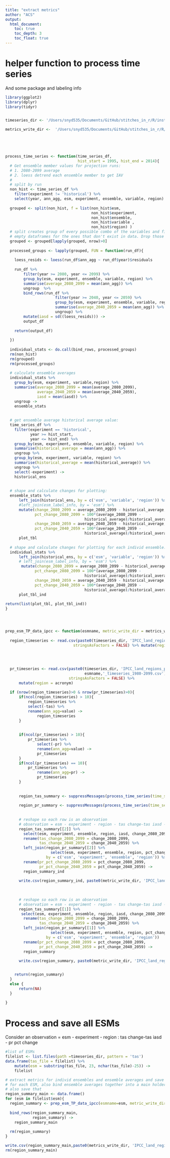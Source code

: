```yaml
---
title: "extract metrics"
author: "ACS"
output: 
  html_document:
    toc: true
    toc_depth: 3
    toc_float: true
---
```



# helper function to process time series 

And some package and labeling info

```r
library(ggplot2)
library(dplyr)
library(tidyr)


timeseries_dir <- '/Users/snyd535/Documents/GitHub/stitches_in_r/R/inst/shinyApp/python_curation/land_regions_ts/'

metrics_write_dir <-  '/Users/snyd535/Documents/GitHub/stitches_in_r/R/inst/shinyApp/python_curation/land_regions_ts/metrics/'





process_time_series <- function(time_series_df, 
                                hist_start = 1995, hist_end = 2014){
  # Get ensemble member values for projection runs:
  # 1. 2080-2099 average
  # 2. loess detrend each ensemble member to get IAV
  #
  # split by run
  non_hist <- time_series_df %>% 
    filter(experiment != 'historical') %>% 
    select(year, ann_agg, esm, experiment, ensemble, variable, region)
  
  grouped <- split(non_hist, f = list(non_hist$esm, 
                                      non_hist$experiment,
                                      non_hist$ensemble, 
                                      non_hist$variable ,
                                      non_hist$region) )
  # split creates group of every possible combo of the variables and fills in
  # empty dataframes for the ones that don't exist in data. Drop those
  grouped <- grouped[lapply(grouped, nrow)>0]
  
  processed_groups <- lapply(grouped, FUN = function(run_df){
      
    loess_resids <- loess(run_df$ann_agg ~ run_df$year)$residuals
    
    run_df %>%
        filter(year >= 2080, year <= 2099) %>%
        group_by(esm, experiment, ensemble, variable, region) %>%
        summarise(average_2080_2099 = mean(ann_agg)) %>% 
        ungroup  %>%
        bind_rows(run_df %>%
                      filter(year >= 2040, year <= 2059) %>%
                      group_by(esm, experiment, ensemble, variable, region) %>%
                      summarise(average_2040_2059 = mean(ann_agg)) %>% 
                      ungroup) %>% 
        mutate(iasd = sd((loess_resids))) ->
        output_df
    
    return(output_df)
    
  })
  
  individual_stats <- do.call(bind_rows, processed_groups)
  rm(non_hist)
  rm(grouped)
  rm(processed_groups)
  
  # calculate ensemble averages
  individual_stats %>%
    group_by(esm, experiment, variable,region) %>%
    summarise(average_2080_2099 = mean(average_2080_2099),
              average_2040_2059 = mean(average_2040_2059),
              iasd = mean(iasd)) %>%
    ungroup ->
    ensemble_stats
  
  
  # get ensemble average historical average value:
  time_series_df %>%
    filter(experiment == 'historical',
           year >= hist_start,
           year <= hist_end) %>%
    group_by(esm, experiment, ensemble, variable, region) %>%
    summarise(historical_average = mean(ann_agg)) %>%
    ungroup %>%
    group_by(esm, experiment, variable, region) %>%
    summarise(historical_average = mean(historical_average)) %>%
    ungroup %>%
    select(-experiment) ->
    historical_ens
  
  
  # shape and calculate changes for plotting:
  ensemble_stats %>%
      left_join(historical_ens, by = c('esm', 'variable', 'region')) %>%
      #left_join(esm_label_info, by = 'esm') %>%
      mutate(change_2080_2099 = average_2080_2099 - historical_average,
             pct_change_2080_2099 = 100*(average_2080_2099 -
                                   historical_average)/historical_average,
             change_2040_2059 = average_2040_2059 - historical_average,
             pct_change_2040_2059 = 100*(average_2040_2059 -
                                   historical_average)/historical_average) ->
      plot_tbl
  
  # shape and calculate changes for plotting for each individ ensemble:
  individual_stats %>%
      left_join(historical_ens, by = c('esm', 'variable', 'region')) %>%
      # left_join(esm_label_info, by = 'esm') %>%
       mutate(change_2080_2099 = average_2080_2099 - historical_average,
             pct_change_2080_2099 = 100*(average_2080_2099 -
                                   historical_average)/historical_average,
             change_2040_2059 = average_2040_2059 - historical_average,
             pct_change_2040_2059 = 100*(average_2040_2059 -
                                   historical_average)/historical_average) ->
      plot_tbl_ind
  
return(list(plot_tbl, plot_tbl_ind))
}




prep_esm_TP_data_ipcc <- function(esmname, metric_write_dir = metrics_write_dir){
  
  region_timeseries <- read.csv(paste0(timeseries_dir, 'IPCC_land_regions_tas_', esmname, '_timeseries_1980-2099.csv'),
                              stringsAsFactors = FALSE) %>% mutate(region = acronym) 
  
  
  
  
  pr_timeseries <- read.csv(paste0(timeseries_dir, 'IPCC_land_regions_pr_',
                                   esmname,'_timeseries_1980-2099.csv'),
                            stringsAsFactors = FALSE) %>%
      mutate(region = acronym) 
  
  if (nrow(region_timeseries)>0 & nrow(pr_timeseries)>0){
      if(ncol(region_timeseries) > 10){
          region_timeseries %>%
          select(-tas) %>% 
          rename(ann_agg=value) ->
              region_timeseries
      }
      
      
      if(ncol(pr_timeseries) > 10){
          pr_timeseries %>%
              select(-pr) %>% 
              rename(ann_agg=value) ->
              pr_timeseries
      } 
      if(ncol(pr_timeseries) == 10){
          pr_timeseries %>%
              rename(ann_agg=pr) ->
              pr_timeseries
      }
  
  
      region_tas_summary <- suppressMessages(process_time_series(time_series_df = region_timeseries))
    
      region_pr_summary <- suppressMessages(process_time_series(time_series_df = pr_timeseries))
      
      
      # reshape so each row is an observation
      # observation = esm - experiment - region - tas change-tas iasd - pr pct change
      region_tas_summary[[2]] %>% 
        select(esm, experiment, ensemble, region, iasd, change_2080_2099, change_2040_2059) %>%
        rename(tas_change_2080_2099 = change_2080_2099,
               tas_change_2040_2059 = change_2040_2059) %>%
        left_join(region_pr_summary[[2]] %>%
                    select(esm, experiment, ensemble, region, pct_change_2080_2099, pct_change_2040_2059) ,
                  by = c('esm', 'experiment', 'ensemble', 'region')) %>%
        rename(pr_pct_change_2080_2099 = pct_change_2080_2099,
               pr_pct_change_2040_2059 = pct_change_2040_2059) ->
        region_summary_ind
      
      write.csv(region_summary_ind, paste0(metric_write_dir, 'IPCC_land_regions_', esmname, '_indrun_tp_metrics.csv'), row.names = FALSE)
    
      
      
      # reshape so each row is an observation
      # observation = esm - experiment - region - tas change-tas iasd - pr pct change
      region_tas_summary[[1]] %>% 
       select(esm, experiment, ensemble, region, iasd, change_2080_2099, change_2040_2059) %>%
        rename(tas_change_2080_2099 = change_2080_2099,
               tas_change_2040_2059 = change_2040_2059) %>%
        left_join(region_pr_summary[[1]] %>%
                    select(esm, experiment, ensemble, region, pct_change_2080_2099, pct_change_2040_2059) ,
                  by = c('esm', 'experiment', 'ensemble', 'region'))   %>%
        rename(pr_pct_change_2080_2099 = pct_change_2080_2099,
               pr_pct_change_2040_2059 = pct_change_2040_2059) ->
        region_summary
      
      write.csv(region_summary, paste0(metric_write_dir, 'IPCC_land_regions_', esmname, '_ensavg_tp_metrics.csv'), row.names = FALSE)


    return(region_summary)
  }
  else {
      return(NA)
  }
  
}
```



# Process and save all ESMs

Consider an observation = esm - experiment - region : tas change-tas iasd - pr pct change

```r
#list of ESMs
filelist <- list.files(path =timeseries_dir, pattern = 'tas')
data.frame(tas_file = filelist) %>%
    mutate(esm = substring(tas_file, 23, nchar(tas_file)-25)) ->
    filelist
```

```r

# extract metrics for individ ensembles and ensemble averages and save as CSV 
# for each ESM, also bind ensemble averages together into a main holder and 
# also save that
region_summary_main <- data.frame()
for (esm in filelist$esm){
  region_summary <- prep_esm_TP_data_ipcc(esmname=esm, metric_write_dir = metrics_write_dir)
  
  bind_rows(region_summary_main,
            region_summary) ->
    region_summary_main
  
  rm(region_summary)
}

write.csv(region_summary_main,paste0(metrics_write_dir, 'IPCC_land_regions_allESMs_ensavg_tp_metrics.csv'), row.names = FALSE)
rm(region_summary_main)
```

